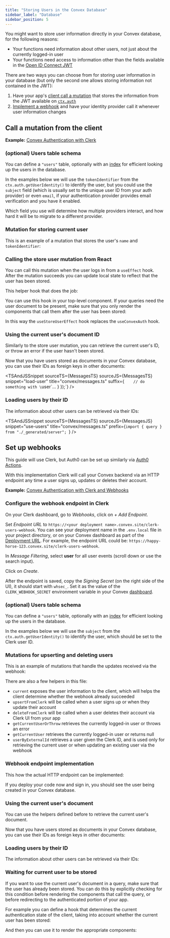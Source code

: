 ```yaml
---
title: "Storing Users in the Convex Database"
sidebar_label: "Database"
sidebar_position: 5
---
```



You might want to store user information directly in your Convex database, for
the following reasons:

- Your functions need information about other users, not just about the
  currently logged-in user
- Your functions need access to information other than the fields available in
  the [Open ID Connect JWT](/docs/auth/functions-auth.mdx)

There are two ways you can choose from for storing user information in your
database (but only the second one allows storing information not contained in
the JWT):

1. Have your app's [client call a mutation](#call-a-mutation-from-the-client)
   that stores the information from the JWT available on
   [`ctx.auth`](/api/interfaces/server.Auth)
2. [Implement a webhook](#set-up-webhooks) and have your identity provider call
   it whenever user information changes

## Call a mutation from the client

**Example:**
[Convex Authentication with Clerk](https://github.com/get-convex/convex-demos/tree/main/users-and-clerk)

### (optional) Users table schema

You can define a `"users"` table, optionally with an
[index](/docs/database/indexes/indexes.md) for efficient looking up the users in
the database.

In the examples below we will use the `tokenIdentifier` from the
`ctx.auth.getUserIdentity()` to identify the user, but you could use the
`subject` field (which is usually set to the unique user ID from your auth
provider) or even `email`, if your authentication provider provides email
verification and you have it enabled.

Which field you use will determine how multiple providers interact, and how hard
it will be to migrate to a different provider.

<Snippet source={Schema} snippet="user" title="convex/schema.ts" />

### Mutation for storing current user

This is an example of a mutation that stores the user's `name` and
`tokenIdentifier`:

<TSAndJSSnippet sourceTS={UsersTS} sourceJS={UsersTS} title="convex/users.js" />

### Calling the store user mutation from React

You can call this mutation when the user logs in from a `useEffect` hook. After
the mutation succeeds you can update local state to reflect that the user has
been stored.

This helper hook that does the job:

<TSAndJSSnippet
  sourceTS={useStoreUserEffectTS}
  sourceJS={useStoreUserEffectJS}
  title="src/useStoreUserEffect.ts"
/>

You can use this hook in your top-level component. If your queries need the user
document to be present, make sure that you only render the components that call
them after the user has been stored:

<TSAndJSSnippet sourceTS={App} sourceJS={App} title="src/App.tsx" />

In this way the `useStoreUserEffect` hook replaces the `useConvexAuth` hook.

### Using the current user's document ID

Similarly to the store user mutation, you can retrieve the current user's ID, or
throw an error if the user hasn't been stored.

Now that you have users stored as documents in your Convex database, you can use
their IDs as foreign keys in other documents:

<TSAndJSSnippet
  sourceTS={MessagesTS}
  sourceJS={MessagesTS}
  snippet="load-user"
  title="convex/messages.ts"
  suffix={`    // do something with \`user\`...
  }
});`}
/>

### Loading users by their ID

The information about other users can be retrieved via their IDs:

<TSAndJSSnippet
  sourceTS={MessagesTS}
  sourceJS={MessagesJS}
  snippet="use-users"
  title="convex/messages.ts"
  prefix={`import { query } from "./_generated/server";
`}
/>

## Set up webhooks

This guide will use Clerk, but Auth0 can be set up similarly via
[Auth0 Actions](https://auth0.com/docs/customize/actions/actions-overview).

With this implementation Clerk will call your Convex backend via an HTTP
endpoint any time a user signs up, updates or deletes their account.

**Example:**
[Convex Authentication with Clerk and Webhooks](https://github.com/get-convex/convex-demos/tree/main/users-and-clerk-webhooks)

### Configure the webhook endpoint in Clerk

On your Clerk dashboard, go to _Webhooks_, click on _+ Add Endpoint_.

Set _Endpoint URL_ to
`https://<your deployment name>.convex.site/clerk-users-webhook`. You can see
your deployment name in the `.env.local` file in your project directory, or on
your Convex dashboard as part of the
[Deployment URL](/docs/dashboard/deployments/settings.md). For example, the
endpoint URL could be:
`https://happy-horse-123.convex.site/clerk-users-webhook`.

In _Message Filtering_, select **user** for all user events (scroll down or use
the search input).

Click on _Create_.

After the endpoint is saved, copy the _Signing Secret_ (on the right side of the
UI), it should start with `whsec_`. Set it as the value of the
`CLERK_WEBHOOK_SECRET` environment variable in your Convex
[dashboard](https://dashboard.convex.dev).

### (optional) Users table schema

You can define a `"users"` table, optionally with an
[index](/docs/database/indexes/indexes.md) for efficient looking up the users in
the database.

In the examples below we will use the `subject` from the
`ctx.auth.getUserIdentity()` to identify the user, which should be set to the
Clerk user ID.

<Snippet source={WebhooksSchema} snippet="table" title="convex/schema.ts" />

### Mutations for upserting and deleting users

This is an example of mutations that handle the updates received via the
webhook:

<TSAndJSSnippet
  sourceTS={WebhookMutations}
  sourceJS={WebhookMutationsJS}
  title="convex/users.ts"
/>

There are also a few helpers in this file:

- `current` exposes the user information to the client, which will helps the
  client determine whether the webhook already succeeded
- `upsertFromClerk` will be called when a user signs up or when they update
  their account
- `deleteFromClerk` will be called when a user deletes their account via Clerk
  UI from your app
- `getCurrentUserOrThrow` retrieves the currently logged-in user or throws an
  error
- `getCurrentUser` retrieves the currently logged-in user or returns null
- `userByExternalId` retrieves a user given the Clerk ID, and is used only for
  retrieving the current user or when updating an existing user via the webhook

### Webhook endpoint implementation

This how the actual HTTP endpoint can be implemented:

<TSAndJSSnippet
  sourceTS={WebhookEndpoint}
  sourceJS={WebhookEndpoint}
  title="convex/http.ts"
/>

If you deploy your code now and sign in, you should see the user being created
in your Convex database.

### Using the current user's document

You can use the helpers defined before to retrieve the current user's document.

Now that you have users stored as documents in your Convex database, you can use
their IDs as foreign keys in other documents:

<TSAndJSSnippet
  sourceTS={WebhookMessages}
  sourceJS={WebhookMessages}
  snippet="current-user"
  title="convex/messages.ts"
/>

### Loading users by their ID

The information about other users can be retrieved via their IDs:

<TSAndJSSnippet
  sourceTS={MessagesTS}
  sourceJS={MessagesJS}
  snippet="use-users"
  title="convex/messages.ts"
/>

### Waiting for current user to be stored

If you want to use the current user's document in a query, make sure that the
user has already been stored. You can do this by explicitly checking for this
condition before rendering the components that call the query, or before
redirecting to the authenticated portion of your app.

For example you can define a hook that determines the current authentication
state of the client, taking into account whether the current user has been
stored:

<TSAndJSSnippet
  sourceTS={WebhookHook}
  sourceJS={WebhookHook}
  title="src/useCurrentUser.ts"
/>

And then you can use it to render the appropriate components:

<TSAndJSSnippet
  sourceTS={WebhookClient}
  sourceJS={WebhookClient}
  snippet="client-blocking"
  title="src/App.tsx"
/>
